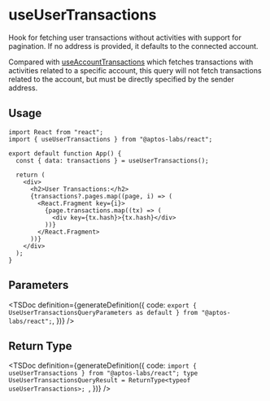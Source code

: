 
# useUserTransactions

Hook for fetching user transactions without activities with support for pagination. If no address is provided, it defaults to the connected account.

Compared with [useAccountTransactions](./use-account-transactions.mdx) which fetches transactions with activities related to a specific account, this query will not fetch transactions related
to the account, but must be directly specified by the sender address.

## Usage

```tsx
import React from "react";
import { useUserTransactions } from "@aptos-labs/react";

export default function App() {
  const { data: transactions } = useUserTransactions();

  return (
    <div>
      <h2>User Transactions:</h2>
      {transactions?.pages.map((page, i) => (
        <React.Fragment key={i}>
          {page.transactions.map((tx) => (
            <div key={tx.hash}>{tx.hash}</div>
          ))}
        </React.Fragment>
      ))}
    </div>
  );
}
```

## Parameters

<TSDoc
  definition={generateDefinition({
    code: `export { UseUserTransactionsQueryParameters as default } from "@aptos-labs/react";`,
  })}
/>

## Return Type

<TSDoc
  definition={generateDefinition({
    code: `import { useUserTransactions } from "@aptos-labs/react";
    type UseUserTransactionsQueryResult = ReturnType<typeof useUserTransactions>;
    `,
  })}
/>
